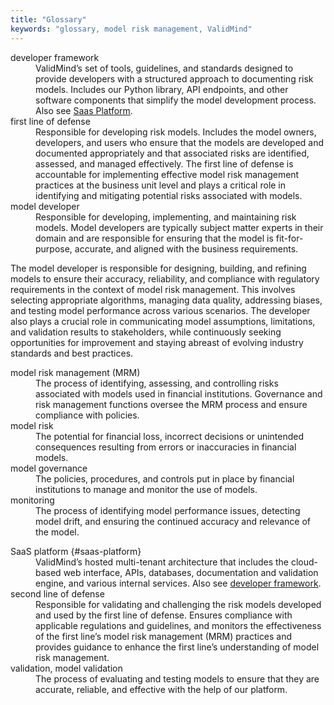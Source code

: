 ```yaml
---
title: "Glossary"
keywords: "glossary, model risk management, ValidMind"
---
```


developer framework <span id="developer-framework">
: ValidMind's set of tools, guidelines, and standards designed to provide developers with a structured approach to documenting risk models. Includes our Python library, API endpoints, and other software components that simplify the model development process. Also see [Saas Platform](#saas-platform).

first line of defense
: Responsible for developing risk models. Includes the model owners, developers, and users who ensure that the models are developed and documented appropriately and that associated risks are identified, assessed, and managed effectively. The first line of defense is accountable for implementing effective model risk management practices at the business unit level and plays a critical role in identifying and mitigating potential risks associated with models.

model developer
: Responsible for developing, implementing, and maintaining risk models. Model developers are typically subject matter experts in their domain and are responsible for ensuring that the model is fit-for-purpose, accurate, and aligned with the business requirements.

The model developer is responsible for designing, building, and refining models to ensure their accuracy, reliability, and compliance with regulatory requirements in the context of model risk management. This involves selecting appropriate algorithms, managing data quality, addressing biases, and testing model performance across various scenarios. The developer also plays a crucial role in communicating model assumptions, limitations, and validation results to stakeholders, while continuously seeking opportunities for improvement and staying abreast of evolving industry standards and best practices.


model risk management (MRM)
: The process of identifying, assessing, and controlling risks associated with models used in financial institutions. Governance and risk management functions oversee the MRM process and ensure compliance with policies. 

model risk
: The potential for financial loss, incorrect decisions or unintended consequences resulting from errors or inaccuracies in financial models.

model governance
: The policies, procedures, and controls put in place by financial institutions to manage and monitor the use of models.

monitoring
: The process of identifying model performance issues, detecting model drift, and ensuring the continued accuracy and relevance of the model.

<!---
project
: 
---> 

SaaS platform {#saas-platform}
: ValidMind's hosted multi-tenant architecture that includes the cloud-based web interface, APIs, databases, documentation and validation engine, and various internal services. Also see [developer framework](#developer-framework).

second line of defense
: Responsible for validating and challenging the risk models developed and used by the first line of defense. Ensures compliance with applicable regulations and guidelines, and  monitors the effectiveness of the first line's model risk management (MRM) practices and provides guidance  to enhance the first line's understanding of model risk management.

validation, model validation 
: The process of evaluating and testing models to ensure that they are accurate, reliable, and effective with the help of our  platform.
